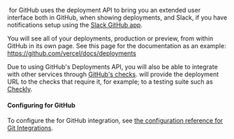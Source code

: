 
&#8203;<ProductName /> for GitHub uses the deployment API to bring you an extended user interface both in GitHub, when showing deployments, and Slack, if you have notifications setup using the [Slack GitHub app](https://slack.github.com).

You will see all of your deployments, production or preview, from within GitHub in its own page. See this page for the <OrgName /> documentation as an example: <https://github.com/vercel/docs/deployments>

Due to using GitHub's Deployments API, you will also be able to integrate with other services through [GitHub's checks](https://help.github.com/en/articles/about-status-checks). <ProductShortName /> will provide the deployment URL to the checks that require it, for example; to a testing suite such as [Checkly](https://checklyhq.com/docs/cicd/github/).

#### Configuring <NameWrapper name={PRODUCT_NAME} /> for GitHub

To configure the <ProductName /> for GitHub integration, see [the configuration reference for Git Integrations](/docs/configuration#git-integrations).

